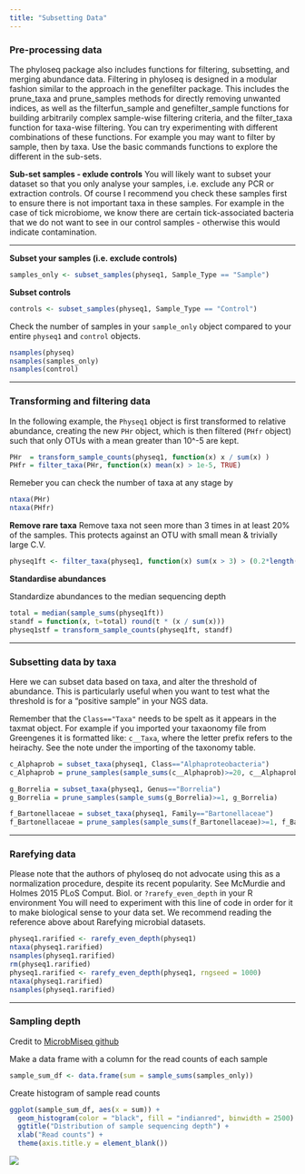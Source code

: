 ```yaml
---
title: "Subsetting Data"
---
```

### Pre-processing data
The phyloseq package also includes functions for filtering, subsetting, and merging abundance data. Filtering in phyloseq is designed in a modular fashion similar to the approach in the genefilter package. This includes the prune_taxa and  prune_samples methods for directly removing unwanted indices, as well as the filterfun_sample and genefilter_sample functions for building arbitrarily complex sample-wise filtering criteria, and the filter_taxa function for taxa-wise filtering. You can try experimenting with different combinations of these functions. For example you may want to filter by sample, then by taxa. Use the basic commands functions to explore the different in the sub-sets.

**Sub-set samples - exlude controls**
You will likely want to subset your dataset so that you only analyse your samples, i.e. exclude any PCR or extraction controls. Of course I recommend you check these samples first to ensure there is not important taxa in these samples. For example in the case of tick microbiome, we know there are certain tick-associated bacteria that we do not want to see in our control samples - otherwise this would indicate contamination.

***

**Subset your samples (i.e. exclude controls)**
```r
samples_only <- subset_samples(physeq1, Sample_Type == "Sample")
```

**Subset controls**
```r
controls <- subset_samples(physeq1, Sample_Type == "Control")
```

Check the number of samples in your `sample_only` object compared to your entire `physeq1` and `control` objects.
```r
nsamples(physeq)
nsamples(samples_only)
nsamples(control)
```
***

### Transforming and filtering data
In the following example, the `Physeq1` object is first transformed to relative abundance, creating the new `PHr` object, which is then filtered (`PHfr` object) such that only OTUs with a mean greater than 10^-5 are kept.
```r
PHr  = transform_sample_counts(physeq1, function(x) x / sum(x) )
PHfr = filter_taxa(PHr, function(x) mean(x) > 1e-5, TRUE)
```
Remeber you can check the number of taxa at any stage by
```r
ntaxa(PHr)
ntaxa(PHfr)
```

**Remove rare taxa**
Remove taxa not seen more than 3 times in at least 20% of the samples. This protects against an OTU with small mean & trivially large C.V.

```r
physeq1ft <- filter_taxa(physeq1, function(x) sum(x > 3) > (0.2*length(x)), TRUE)
```

**Standardise abundances**

Standardize abundances to the median sequencing depth
```r
total = median(sample_sums(physeq1ft))
standf = function(x, t=total) round(t * (x / sum(x)))
physeq1stf = transform_sample_counts(physeq1ft, standf)
```
***

### Subsetting data by taxa
Here we can subset data based on taxa, and alter the threshold of abundance. This is particularly useful when you want to test what the threshold is for a "positive sample" in your NGS data.

Remember that the `Class=="Taxa"` needs to be spelt as it appears in the taxmat object. For example if you imported your taxaonomy file from Greengenes it is formatted like: `c__Taxa`, where the letter prefix refers to the heirachy. See the note under the importing of the taxonomy table.
```r
c_Alphaprob = subset_taxa(physeq1, Class=="Alphaproteobacteria")
c_Alphaprob = prune_samples(sample_sums(c__Alphaprob)>=20, c__Alphaprob)

g_Borrelia = subset_taxa(physeq1, Genus=="Borrelia")
g_Borrelia = prune_samples(sample_sums(g_Borrelia)>=1, g_Borrelia)

f_Bartonellaceae = subset_taxa(physeq1, Family=="Bartonellaceae")
f_Bartonellaceae = prune_samples(sample_sums(f_Bartonellaceae)>=1, f_Bartonellaceae)
```

***

### Rarefying data

<div class="alert alert-block alert-info">
Please note that the authors of phyloseq do not advocate using this as a normalization procedure, despite its recent popularity. See McMurdie and Holmes 2015 PLoS Comput. Biol. or `?rarefy_even_depth` in your R environment
You will need to experiment with this line of code in order for it to make biological sense to your data set. We recommend reading the reference above about Rarefying microbial datasets.</div>

```r
physeq1.rarified <- rarefy_even_depth(physeq1)
ntaxa(physeq1.rarified)
nsamples(physeq1.rarified)
rm(physeq1.rarified)
physeq1.rarified <- rarefy_even_depth(physeq1, rngseed = 1000)
ntaxa(physeq1.rarified)
nsamples(physeq1.rarified)
```

***

### Sampling depth

Credit to [MicrobMiseq github](http://deneflab.github.io/MicrobeMiseq/demos/mothur_2_phyloseq.html)

Make a data frame with a column for the read counts of each sample
```r
sample_sum_df <- data.frame(sum = sample_sums(samples_only))
```
Create histogram of sample read counts
```r
ggplot(sample_sum_df, aes(x = sum)) + 
  geom_histogram(color = "black", fill = "indianred", binwidth = 2500) +
  ggtitle("Distribution of sample sequencing depth") + 
  xlab("Read counts") +
  theme(axis.title.y = element_blank())
```
![](images/sampling-depth.png)
